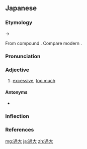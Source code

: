 ==Japanese==
{{ja-kanjitab|yomi=o|か|だい}}

===Etymology===
{{IPAchar|/kwadai/}} → {{IPAchar|/kadai/}}

From {{etyl|ltc|ja|sort=かだい}} compound {{m|zh|過}}{{m|zh|大|tr=kwa<sup>H</sup> daj<sup>H</sup>|lit=excessive + big}}. Compare modern {{etyl|yue|-}} {{zh-l|大過|tr=daai<sup>6</sup> gwo<sup>3</sup>|serious mistake; be going too far}}.

===Pronunciation===
{{ja-pron|yomi=goon|かだい|acc=0|acc_ref=DJR}}

===Adjective===
{{ja-adj|decl=na|かだい|hhira=くわだい}}

# [[excessive]], [[too much]]
#: {{ja-usex|'''過大'''な期待によって株価が上昇した。|'''かだい''' な きたい に よって かぶか が じょうしょう した。|Share prices rose on '''excessive''' expectations.}}
#: {{ja-usex|'''過大'''に心配すると病気になるよ。|'''かだい''' に しんぱい する と びょうき に なる よ。|If you worry '''too much''', you'll get sick.}}

====Antonyms====
* {{ja-r|過小|かしょう}}

===Inflection===
{{ja-na|かだい}}

===References===
<references/>

[[mg:過大]]
[[ja:過大]]
[[zh:過大]]